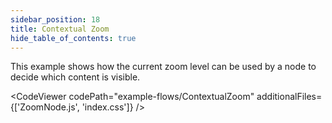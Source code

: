```yaml
---
sidebar_position: 18
title: Contextual Zoom
hide_table_of_contents: true
---
```



This example shows how the current zoom level can be used by a node to decide which content is visible.

<CodeViewer
  codePath="example-flows/ContextualZoom"
  additionalFiles={['ZoomNode.js', 'index.css']}
/>
